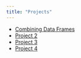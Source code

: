 ```yaml
---
title: "Projects"
---
```


* [Combining Data Frames](combining_data_frames.qmd)
* [Project 2]()
* [Project 3]()
* [Project 4]()
